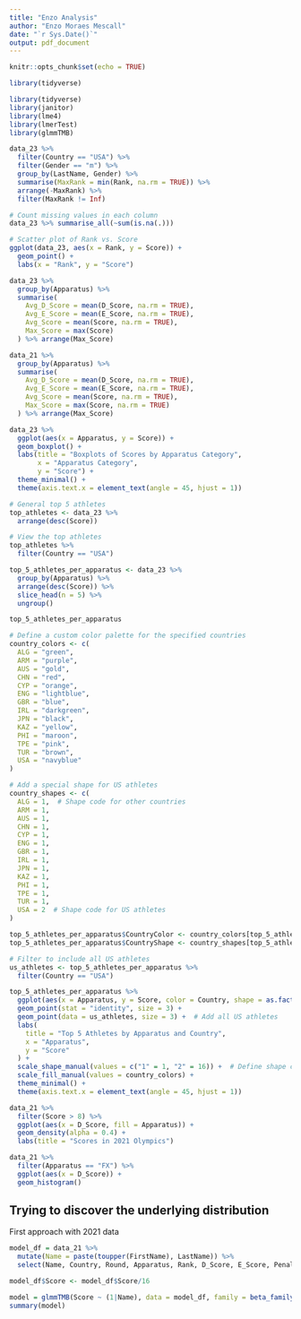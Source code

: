 ```yaml
---
title: "Enzo Analysis"
author: "Enzo Moraes Mescall"
date: "`r Sys.Date()`"
output: pdf_document
---
```


```r
knitr::opts_chunk$set(echo = TRUE)
```

```r
library(tidyverse)
```


```r
library(tidyverse)
library(janitor)
library(lme4)
library(lmerTest)
library(glmmTMB)
```

```r
data_23 %>%
  filter(Country == "USA") %>%
  filter(Gender == "m") %>%
  group_by(LastName, Gender) %>%
  summarise(MaxRank = min(Rank, na.rm = TRUE)) %>%
  arrange(-MaxRank) %>%
  filter(MaxRank != Inf)
```
```r
# Count missing values in each column
data_23 %>% summarise_all(~sum(is.na(.)))
```

```r
# Scatter plot of Rank vs. Score
ggplot(data_23, aes(x = Rank, y = Score)) +
  geom_point() +
  labs(x = "Rank", y = "Score")
```
```r
data_23 %>%
  group_by(Apparatus) %>%
  summarise(
    Avg_D_Score = mean(D_Score, na.rm = TRUE),
    Avg_E_Score = mean(E_Score, na.rm = TRUE),
    Avg_Score = mean(Score, na.rm = TRUE),
    Max_Score = max(Score)
  ) %>% arrange(Max_Score)
```

```r
data_21 %>%
  group_by(Apparatus) %>%
  summarise(
    Avg_D_Score = mean(D_Score, na.rm = TRUE),
    Avg_E_Score = mean(E_Score, na.rm = TRUE),
    Avg_Score = mean(Score, na.rm = TRUE),
    Max_Score = max(Score, na.rm = TRUE)
  ) %>% arrange(Max_Score)
```

```r
data_23 %>%
  ggplot(aes(x = Apparatus, y = Score)) +
  geom_boxplot() +
  labs(title = "Boxplots of Scores by Apparatus Category",
       x = "Apparatus Category",
       y = "Score") +
  theme_minimal() +
  theme(axis.text.x = element_text(angle = 45, hjust = 1))

```


```r
# General top 5 athletes
top_athletes <- data_23 %>%
  arrange(desc(Score))

# View the top athletes
top_athletes %>%
  filter(Country == "USA")
```

```r
top_5_athletes_per_apparatus <- data_23 %>%
  group_by(Apparatus) %>%
  arrange(desc(Score)) %>%
  slice_head(n = 5) %>%
  ungroup()

top_5_athletes_per_apparatus
```

```r
# Define a custom color palette for the specified countries
country_colors <- c(
  ALG = "green",
  ARM = "purple",
  AUS = "gold",
  CHN = "red",
  CYP = "orange",
  ENG = "lightblue",
  GBR = "blue",
  IRL = "darkgreen",
  JPN = "black",
  KAZ = "yellow",
  PHI = "maroon",
  TPE = "pink",
  TUR = "brown",
  USA = "navyblue"
)

# Add a special shape for US athletes
country_shapes <- c(
  ALG = 1,  # Shape code for other countries
  ARM = 1,
  AUS = 1,
  CHN = 1,
  CYP = 1,
  ENG = 1,
  GBR = 1,
  IRL = 1,
  JPN = 1,
  KAZ = 1,
  PHI = 1,
  TPE = 1,
  TUR = 1,
  USA = 2  # Shape code for US athletes
)

top_5_athletes_per_apparatus$CountryColor <- country_colors[top_5_athletes_per_apparatus$Country]
top_5_athletes_per_apparatus$CountryShape <- country_shapes[top_5_athletes_per_apparatus$Country]

# Filter to include all US athletes
us_athletes <- top_5_athletes_per_apparatus %>%
  filter(Country == "USA")

top_5_athletes_per_apparatus %>%
  ggplot(aes(x = Apparatus, y = Score, color = Country, shape = as.factor(CountryShape))) +
  geom_point(stat = "identity", size = 3) +
  geom_point(data = us_athletes, size = 3) +  # Add all US athletes
  labs(
    title = "Top 5 Athletes by Apparatus and Country",
    x = "Apparatus",
    y = "Score"
  ) +
  scale_shape_manual(values = c("1" = 1, "2" = 16)) +  # Define shape codes 
  scale_fill_manual(values = country_colors) +
  theme_minimal() +
  theme(axis.text.x = element_text(angle = 45, hjust = 1))


```

```r
data_21 %>%
  filter(Score > 8) %>%
  ggplot(aes(x = D_Score, fill = Apparatus)) +
  geom_density(alpha = 0.4) +
  labs(title = "Scores in 2021 Olympics")
```

```r
data_21 %>%
  filter(Apparatus == "FX") %>%
  ggplot(aes(x = D_Score)) +
  geom_histogram()
```

## Trying to discover the underlying distribution

First approach with 2021 data

```r
model_df = data_21 %>%
  mutate(Name = paste(toupper(FirstName), LastName)) %>%
  select(Name, Country, Round, Apparatus, Rank, D_Score, E_Score, Penalty, Score)

model_df$Score <- model_df$Score/16
```


```r
model = glmmTMB(Score ~ (1|Name), data = model_df, family = beta_family(link = "logit"))
summary(model)
```

```r

```

